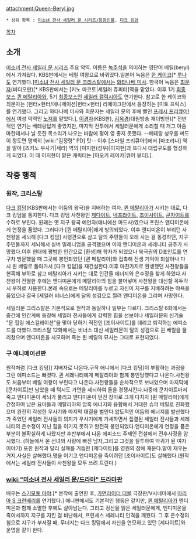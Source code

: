 attachment:Queen-Beryl.jpg

 * 상위 항목 : [[미소녀 전사 세일러 문 시리즈/등장인물]], [[다크 킹덤]]

[[목차]]
== 소개 ==
[[미소녀 전사 세일러 문 시리즈]] 주요 악역. 이름은 [[녹주석]]을 의미하는 영단어 베릴(beryl)에서 가져왔다. KBS판에서는 베릴 여왕으로 바뀌었다.일본어 녹음은 [[한 케이코]][* [[루나(미소녀 전사 세일러 문 시리즈)|루나]]도 연기했다.][[미소녀 전사 세일러 문 크리스탈]]에서는 [[와타나베 미사]]. 한국어 녹음은 [[최문자]](비디오판)[* KBS판에서는 [키노 마코토|세일러 쥬피터]역을 맡았다. 이후 1기 [[최종보스]] [[퀸 메탈리아]]와, 5기 [[최종보스]]인 [[세일러 갤럭시아]]도 연기한다. 참고로 한 케이코와 최문자는 [헌터×헌터/애니메이션|헌터×헌터] 리메이크판에서 등장하는 [미토 프릭스]를 연기했다. 그리고 와타나베 미사와 최문자는 세일러 문의 후배 뻘인 [[프레시 프리큐어!]]에서 여성 악역인 [[노저]]를 맡았다.], [[이경자]](KBS판), [[김옥경(성우)|김옥경]](대원방송 재더빙판)[* 전반적인 연기는 베테랑답게 좋았지만, 마지막 전투에서 세일러문에게 소리칠 때 개그 아줌마한테서나 날 듯한 목소리가 나오는 바람에 평이 영 좋지 못했다. --베테랑 성우를 써도 이 정도면 명백히 [wiki:"김정령" PD] 탓-- 이후 [스마일 프리큐어!]에서 [마조리나] 역을 맡아 [츠키노 우사기|세라] 역의 [이지현(성우)|이지현]과 또다시 대립구도를 형성하게 되었다. 이 때 이지현이 맡은 캐릭터는 [아오키 레이카|큐어 뷰티].].

== 작중 행적 ==
=== 원작, 크리스탈 ===
[[다크 킹덤]](KBS판에서는 어둠의 왕국)을 지배하는 여자. [[퀸 메탈리아]]가 시키는 대로, 다크 킹덤을 통치한다. 다크 킹덤 사천왕인 [[제다이트]], [[네프라이트]], [[조이사이트]], [[쿤차이트]]를 수하로 부린다. 원래는 옛 지구 왕국 예언자(애니에선 마도사)였으나 프린스 앤디미온에게 연정을 품었다. 그러다가 [퀸 메탈리아]에게 빙의되었다. 이후 앤디미온이 부리던 사천왕을 세뇌해 [다크 킹덤] 사령관으로 삼고 달의 주민들이 오래 사는 걸 동경하던, 지구 주민들까지 세뇌해서 실버 밀레니엄을 공격했으며 이때 앤디미온과 세레니티 공주가 사망했다.이후 현대에 평범한 인간으로 [환생]해 학자가 되었으나 북극권의 D포인트를 연구차 방문했을 때 그곳에 봉인되었던 [퀸 메탈리아]와 접촉해 전생 기억이 되살아나 다시 퀸 베릴로 돌아가서 [다크 킹덤]을 재건설한다.이후 마찬가지로 환생했던 사천왕들을 현혹해 부하로 삼고 메탈리아가 시키는 대로 인간들 에너지와 은수정을 찾게 하였다.사천왕이 전멸한 후에는 앤디미온에게 메탈리아의 힘을 불어넣어 사천왕을 대신할 꼭두각시 부하로 사용한다.본래 속으로는 메탈리아를 누르고 자신이 지구를 지배하려는 야욕을 품었으나 결국 [세일러 비너스]에게 달의 성검으로 찔려 앤디미온을 그리며 사망한다. 

세일러문 크리스탈은 기본적으로 원작과 동일하나 일부는 다르다. 크리스탈 6화에서는 중간에 인간계에 등장해 세일러 전사들에게 강력한 힘을 선보이나 세일러문의 신기술 "문 힐링 에스컬레이션"을 맞아 당하기 직전인 [조이사이트]를 데리고 퇴각하는 에피소드를 더했다.크리스탈 12화에서는 비너스 대신 세일러문이 달의 성검으로 퀸 베릴을 물리쳤으며 앤디미온을 사모하며 죽는 퀸 베릴의 묘사는 그대로 표현되었다.

=== 구 애니메이션판 ===

원작처럼 [다크 킹덤]] 지배자로 나온다.구작 애니에서 [다크 킹덤]이 부활하는 과정을 그린 에피소드는 빠졌다. 퀸 세레니티에게 메탈리아와 함께 봉인당했다고 나온다.사천왕도 처음부터 베릴 여왕이 부린다고 나온다.사천왕들을 순차적으로 보내었으며 마지막에 [쿤차이트]만 남았을 때 턱시도 가면을 세뇌하여 둘을 경쟁시킨다.나중에 쿤차이트마저 죽고 앤디미온이 세뇌가 풀리고 앤디미온이 던진 장미로 크게 다치자 [퀸 메탈리아]에게 간청하여 남은 요마들과 메탈리아의 암흑 에너지와 융합해서 거대한 슈퍼 베릴로 진화했으며 완전히 각성한 우사기와 마지막 대결을 벌인다.압도적인 어둠의 에너지를 발산했다가 죽었던 세일러 전사들의 의지가 우사기에게 가세하면서 집결된 세일러 전사들과 세레니티의 은수정이 지닌 힘을 이기지 못하고 완전히 봉인되었다.앤디미온에게 연정을 품은 부분이 불확실하게 나왔지만 후반부에서 나온 에피소드 주제인 전설에서 전후사정을 암시했다. (하늘에서 온 선녀와 사랑에 빠진 남자,그리고 그것을 질투하여 악귀가 된 여자 이야기) 또한 원작과 달리 실패를 거듭한 [제다이트]를 영원의 잠에 재운다.말이 재우는 거지,사실은 살해했다.명을 어기고 앤디미온을 죽이려던 [조이사이트]도 살해했다.(원작에서는 세일러 전사들이 사천왕을 모두 쓰려 트린다.)

=== [[wiki:"미소녀 전사 세일러 문/드라마" 드라마판]] ===
배우는 [[스기모토 아야]].[* 본작에 출연한 후, [[가면라이더 더블]] 극장판/V시네마에서 [[마리아 S 크란베리]]를 연기했다.] 애니판에서도 기본적인 행동은 같지만, [[퀸 메탈리아]]가 엔디미온과 함께 소멸한 후에도 살아남는다. 그리고 정신을 잃은 세일러문에게, 엔디미온을 죽여서까지 지구를 지킨 걸 비난해서, 프린세스 세레니티 인격을 깨웠다. 그 후 은수정의 힘으로 지구가 부서질 때, 무너지는 다크 킹덤에서 자신을 연모하고 있던 [제다이트]와 운명을 같이 한다.
